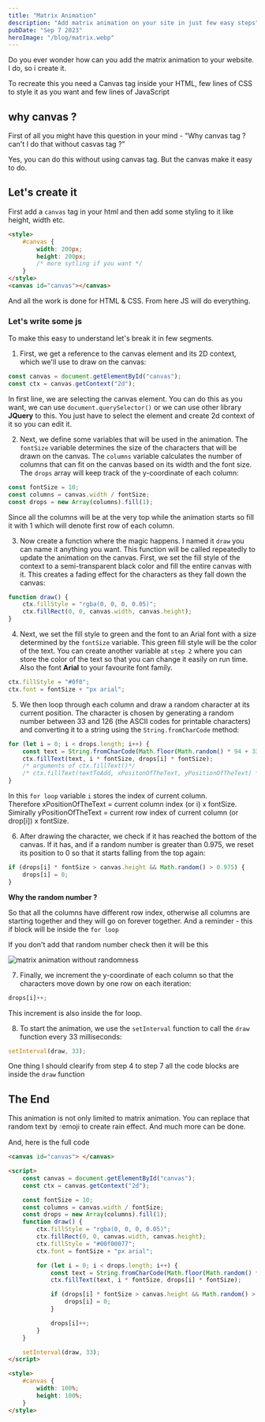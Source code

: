 ```yaml
---
title: "Matrix Animation"
description: "Add matrix animation on your site in just few easy steps"
pubDate: "Sep 7 2023"
heroImage: "/blog/matrix.webp"
---
```


Do you ever wonder how can you add the matrix animation to your website. I do, so
i create it.

To recreate this you need a Canvas tag inside your HTML, few lines of CSS to style it as you want and few lines of JavaScript

## why canvas ?

First of all you might have this question in your mind - "Why canvas tag ? can't I do that without casvas tag ?"

Yes, you can do this without using canvas tag. But the canvas make it easy to do.

## Let's create it

First add a `canvas` tag in your html and then add some styling to it like height, width etc.

```html
<style>
	#canvas {
		width: 200px;
		height: 200px;
		/* more sytling if you want */
	}
</style>
<canvas id="canvas"></canvas>
```

And all the work is done for HTML & CSS. From here JS will do everything.

### Let's write some js

To make this easy to understand let's break it in few segments.

1. First, we get a reference to the canvas element and its 2D context, which we'll
   use to draw on the canvas:

```javascript
const canvas = document.getElementById("canvas");
const ctx = canvas.getContext("2d");
```

In first line, we are selecting the canvas element. You can do this as you want, we can use `document.querySelector()` or we can use other library **JQuery** to this. You just have to select the element and create 2d context of it so you can edit it.

2. Next, we define some variables that will be used in the animation. The `fontSize` variable determines the size of the characters that will be drawn on the canvas. The `columns` variable calculates the number of columns that can fit on the canvas based on its width and the font size. The `drops` array will keep track of the y-coordinate of each column:

```javascript
const fontSize = 10;
const columns = canvas.width / fontSize;
const drops = new Array(columns).fill(1);
```

Since all the columns will be at the very top while the animation starts so fill it with 1 which will denote first row of each column.

3. Now create a function where the magic happens. I named it `draw` you can name it anything you want. This function will be called repeatedly to update the animation on the canvas. First, we set the fill style of the context to a semi-transparent black color and fill the entire canvas with it. This creates a fading effect for the characters as they fall down the canvas:

```javascript
function draw() {
	ctx.fillStyle = "rgba(0, 0, 0, 0.05)";
	ctx.fillRect(0, 0, canvas.width, canvas.height);
}
```

4. Next, we set the fill style to green and the font to an Arial font with a size determined by the `fontSize` variable. This green fill style will be the color of the text. You can create another variable at `step 2` where you can store the color of the text so that you can change it easily on run time. Also the font **Arial** to your favourite font family.

```javascript
ctx.fillStyle = "#0f0";
ctx.font = fontSize + "px arial";
```

5. We then loop through each column and draw a random character at its current position. The character is chosen by generating a random number between 33 and 126 (the ASCII codes for printable characters) and converting it to a string using the `String.fromCharCode` method:

```javascript
for (let i = 0; i < drops.length; i++) {
	const text = String.fromCharCode(Math.floor(Math.random() * 94 + 33));
	ctx.fillText(text, i * fontSize, drops[i] * fontSize);
	/* arguments of ctx.fillText()*/
	/* ctx.fillText(textToAdd, xPositonOfTheText, yPositionOfTheText) */
}
```

In this `for loop` variable `i` stores the index of current column.<br/>
Therefore xPositionOfTheText = current column index (or i) x fontSize.<br/>
Simirally yPositionOfTheText = current row index of current column (or drop[i]) x fontSize.

6. After drawing the character, we check if it has reached the bottom of the canvas. If it has, and if a random number is greater than 0.975, we reset its position to 0 so that it starts falling from the top again:

```javascript
if (drops[i] * fontSize > canvas.height && Math.random() > 0.975) {
	drops[i] = 0;
}
```

**Why the random number ?**

So that all the columns have different row index, otherwise all columns are starting together and they will go on forever together. And a reminder - this if block will be inside the `for loop`

If you don't add that random number check then it will be this

![matrix animation without randomness](/symmetric-matrix.webp)

7. Finally, we increment the y-coordinate of each column so that the characters move down by one row on each iteration:

```javascript
drops[i]++;
```

This increment is also inside the for loop.

8. To start the animation, we use the `setInterval` function to call the `draw` function every 33 milliseconds:

```javascript
setInterval(draw, 33);
```

One thing I should clearify from step 4 to step 7 all the code blocks are inside the `draw` function

## The End

This animation is not only limited to matrix animation. You can replace that random text by 💧emoji to create rain effect. And much more can be done.

And, here is the full code

```html
<canvas id="canvas"> </canvas>

<script>
	const canvas = document.getElementById("canvas");
	const ctx = canvas.getContext("2d");

	const fontSize = 10;
	const columns = canvas.width / fontSize;
	const drops = new Array(columns).fill(1);
	function draw() {
		ctx.fillStyle = "rgba(0, 0, 0, 0.05)";
		ctx.fillRect(0, 0, canvas.width, canvas.height);
		ctx.fillStyle = "#00f00077";
		ctx.font = fontSize + "px arial";

		for (let i = 0; i < drops.length; i++) {
			const text = String.fromCharCode(Math.floor(Math.random() * 94 + 33));
			ctx.fillText(text, i * fontSize, drops[i] * fontSize);

			if (drops[i] * fontSize > canvas.height && Math.random() > 0.975) {
				drops[i] = 0;
			}

			drops[i]++;
		}
	}

	setInterval(draw, 33);
</script>

<style>
	#canvas {
		width: 100%;
		height: 100%;
	}
</style>
```
